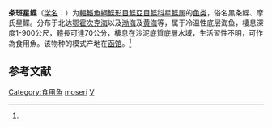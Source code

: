 {{Speciesbox
| taxon = Verasper moseri
| status = NE
| status_system = IUCN3.1
| image = マツカワ (Verasper moseri) (15257828160).jpg
| binomial_authority = (Jordan et Gibert, 1898)<ref name='id8686'>{{cite web| url =http://www.bioinfo.cn/db05/BjdwSpecies.php?action=view&id=8686| title =条斑星鲽| work =《中国动物物种编目数据库》| publisher =中国科学院微生物研究所| author =中国科学院动物研究所| accessdate =2009-04-16| deadurl =yes| archiveurl =https://web.archive.org/web/20160305062443/http://www.bioinfo.cn/db05/BjdwSpecies.php?action=view&id=8686| archivedate =2016-03-05}}</ref>
| synonyms = *''Verasper moser, Jordan & Gilbert, 1898''
}}

'''条斑星鲽'''（[[学名|学名]]：{{lang|la|''Verasper moseri''}}）为[[輻鰭魚綱|輻鰭魚綱]][[鰈形目|鰈形目]][[鰈亞目|鰈亞目]][[鲽科|鲽科]][[星鲽属|星鲽属]]的[[鱼类|鱼类]]，俗名黑条鲽、摩氏星鲽。分布于北达[[鄂霍次克海|鄂霍次克海]]以及[[渤海|渤海]]及[[黄海|黄海]]等，属于冷温性底层海鱼，棲息深度1-900公尺，體長可達70公分，棲息在沙泥底質底層水域，生活習性不明，可作為食用魚。该物种的模式产地在[[函馆|函馆]]。<ref name='id8686'/>

== 参考文献 ==
{{reflist}}

{{Taxonbar|from=Q2708042}}

[[Category:食用魚|Category:食用魚]]
[[Category:星鲽属|moseri]]
[[Category:1898年描述的鱼类|V]]

{{鰈形目小作品}}